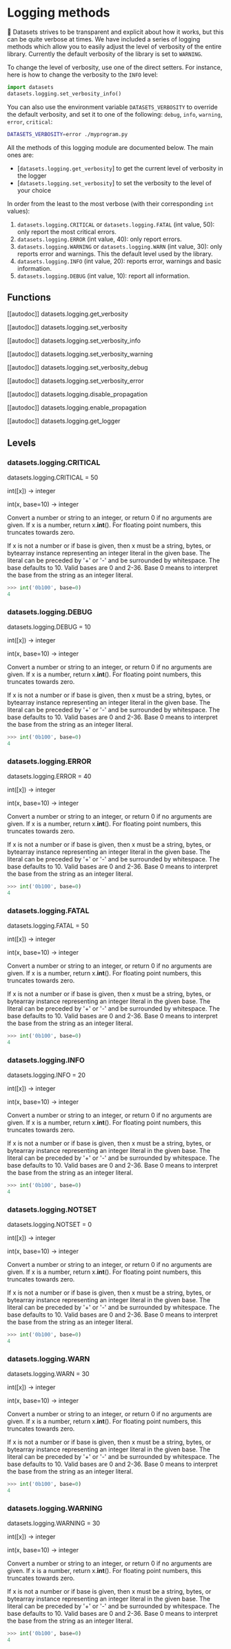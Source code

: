 # Logging methods

🤗 Datasets strives to be transparent and explicit about how it works, but this can be quite verbose at times. We have included a series of logging methods which allow you to easily adjust the level of verbosity of the entire library. Currently the default verbosity of the library is set to `WARNING`.

To change the level of verbosity, use one of the direct setters. For instance, here is how to change the verbosity to the `INFO` level:

```py
import datasets
datasets.logging.set_verbosity_info()
```

You can also use the environment variable `DATASETS_VERBOSITY` to override the default verbosity, and set it to one of the following: `debug`, `info`, `warning`, `error`, `critical`:

```bash
DATASETS_VERBOSITY=error ./myprogram.py
```

All the methods of this logging module are documented below. The main ones are:

- [`datasets.logging.get_verbosity`] to get the current level of verbosity in the logger
- [`datasets.logging.set_verbosity`] to set the verbosity to the level of your choice

In order from the least to the most verbose (with their corresponding `int` values):

1. `datasets.logging.CRITICAL` or `datasets.logging.FATAL` (int value, 50): only report the most critical errors.
2. `datasets.logging.ERROR` (int value, 40): only report errors.
3. `datasets.logging.WARNING` or `datasets.logging.WARN` (int value, 30): only reports error and warnings. This the default level used by the library.
4. `datasets.logging.INFO` (int value, 20): reports error, warnings and basic information.
5. `datasets.logging.DEBUG` (int value, 10): report all information.


## Functions

[[autodoc]] datasets.logging.get_verbosity

[[autodoc]] datasets.logging.set_verbosity

[[autodoc]] datasets.logging.set_verbosity_info

[[autodoc]] datasets.logging.set_verbosity_warning

[[autodoc]] datasets.logging.set_verbosity_debug

[[autodoc]] datasets.logging.set_verbosity_error

[[autodoc]] datasets.logging.disable_propagation

[[autodoc]] datasets.logging.enable_propagation

[[autodoc]] datasets.logging.get_logger

## Levels

### datasets.logging.CRITICAL

datasets.logging.CRITICAL = 50

int([x]) -> integer

int(x, base=10) -> integer

Convert a number or string to an integer, or return 0 if no arguments
are given.  If x is a number, return x.__int__().  For floating point
numbers, this truncates towards zero.

If x is not a number or if base is given, then x must be a string,
bytes, or bytearray instance representing an integer literal in the
given base.  The literal can be preceded by '+' or '-' and be surrounded
by whitespace.  The base defaults to 10.  Valid bases are 0 and 2-36.
Base 0 means to interpret the base from the string as an integer literal.

```py
>>> int('0b100', base=0)
4
```

### datasets.logging.DEBUG

datasets.logging.DEBUG = 10

int([x]) -> integer

int(x, base=10) -> integer

Convert a number or string to an integer, or return 0 if no arguments
are given.  If x is a number, return x.__int__().  For floating point
numbers, this truncates towards zero.

If x is not a number or if base is given, then x must be a string,
bytes, or bytearray instance representing an integer literal in the
given base.  The literal can be preceded by '+' or '-' and be surrounded
by whitespace.  The base defaults to 10.  Valid bases are 0 and 2-36.
Base 0 means to interpret the base from the string as an integer literal.

```py
>>> int('0b100', base=0)
4
```

### datasets.logging.ERROR

datasets.logging.ERROR = 40

int([x]) -> integer

int(x, base=10) -> integer

Convert a number or string to an integer, or return 0 if no arguments
are given.  If x is a number, return x.__int__().  For floating point
numbers, this truncates towards zero.

If x is not a number or if base is given, then x must be a string,
bytes, or bytearray instance representing an integer literal in the
given base.  The literal can be preceded by '+' or '-' and be surrounded
by whitespace.  The base defaults to 10.  Valid bases are 0 and 2-36.
Base 0 means to interpret the base from the string as an integer literal.

```py
>>> int('0b100', base=0)
4
```

### datasets.logging.FATAL

datasets.logging.FATAL = 50

int([x]) -> integer

int(x, base=10) -> integer

Convert a number or string to an integer, or return 0 if no arguments
are given.  If x is a number, return x.__int__().  For floating point
numbers, this truncates towards zero.

If x is not a number or if base is given, then x must be a string,
bytes, or bytearray instance representing an integer literal in the
given base.  The literal can be preceded by '+' or '-' and be surrounded
by whitespace.  The base defaults to 10.  Valid bases are 0 and 2-36.
Base 0 means to interpret the base from the string as an integer literal.

```py
>>> int('0b100', base=0)
4
```

### datasets.logging.INFO

datasets.logging.INFO = 20

int([x]) -> integer

int(x, base=10) -> integer

Convert a number or string to an integer, or return 0 if no arguments
are given.  If x is a number, return x.__int__().  For floating point
numbers, this truncates towards zero.

If x is not a number or if base is given, then x must be a string,
bytes, or bytearray instance representing an integer literal in the
given base.  The literal can be preceded by '+' or '-' and be surrounded
by whitespace.  The base defaults to 10.  Valid bases are 0 and 2-36.
Base 0 means to interpret the base from the string as an integer literal.

```py
>>> int('0b100', base=0)
4
```

### datasets.logging.NOTSET

datasets.logging.NOTSET = 0

int([x]) -> integer

int(x, base=10) -> integer

Convert a number or string to an integer, or return 0 if no arguments
are given.  If x is a number, return x.__int__().  For floating point
numbers, this truncates towards zero.

If x is not a number or if base is given, then x must be a string,
bytes, or bytearray instance representing an integer literal in the
given base.  The literal can be preceded by '+' or '-' and be surrounded
by whitespace.  The base defaults to 10.  Valid bases are 0 and 2-36.
Base 0 means to interpret the base from the string as an integer literal.

```py
>>> int('0b100', base=0)
4
```

### datasets.logging.WARN

datasets.logging.WARN = 30

int([x]) -> integer

int(x, base=10) -> integer

Convert a number or string to an integer, or return 0 if no arguments
are given.  If x is a number, return x.__int__().  For floating point
numbers, this truncates towards zero.

If x is not a number or if base is given, then x must be a string,
bytes, or bytearray instance representing an integer literal in the
given base.  The literal can be preceded by '+' or '-' and be surrounded
by whitespace.  The base defaults to 10.  Valid bases are 0 and 2-36.
Base 0 means to interpret the base from the string as an integer literal.

```py
>>> int('0b100', base=0)
4
```

### datasets.logging.WARNING

datasets.logging.WARNING = 30

int([x]) -> integer

int(x, base=10) -> integer

Convert a number or string to an integer, or return 0 if no arguments
are given.  If x is a number, return x.__int__().  For floating point
numbers, this truncates towards zero.

If x is not a number or if base is given, then x must be a string,
bytes, or bytearray instance representing an integer literal in the
given base.  The literal can be preceded by '+' or '-' and be surrounded
by whitespace.  The base defaults to 10.  Valid bases are 0 and 2-36.
Base 0 means to interpret the base from the string as an integer literal.

```py
>>> int('0b100', base=0)
4
```

